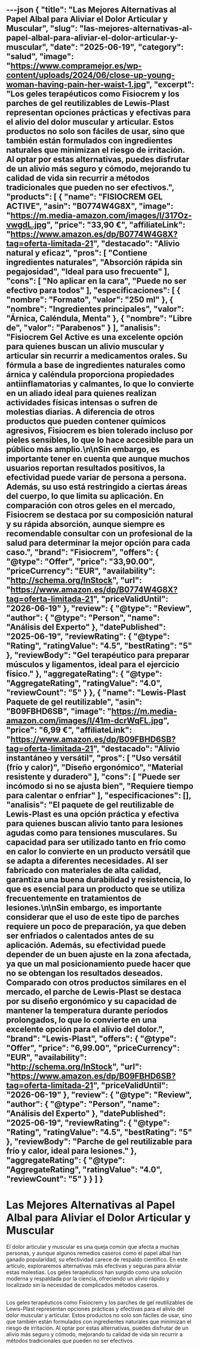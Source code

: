 ---json
{
  "title": "Las Mejores Alternativas al Papel Albal para Aliviar el Dolor Articular y Muscular",
  "slug": "las-mejores-alternativas-al-papel-albal-para-aliviar-el-dolor-articular-y-muscular",
  "date": "2025-06-19",
  "category": "salud",
  "image": "https://www.compramejor.es/wp-content/uploads/2024/06/close-up-young-woman-having-pain-her-waist-1.jpg",
  "excerpt": "Los geles terapéuticos como Fisiocrem y los parches de gel reutilizables de Lewis-Plast representan opciones prácticas y efectivas para el alivio del dolor muscular y articular. Estos productos no solo son fáciles de usar, sino que también están formulados con ingredientes naturales que minimizan el riesgo de irritación. Al optar por estas alternativas, puedes disfrutar de un alivio más seguro y cómodo, mejorando tu calidad de vida sin recurrir a métodos tradicionales que pueden no ser efectivos.",
  "products": [
    {
      "name": "FISIOCREM GEL ACTIVE",
      "asin": "B0774W4G8X",
      "image": "https://m.media-amazon.com/images/I/317Oz-vwgdL.jpg",
      "price": "33,90 €",
      "affiliateLink": "https://www.amazon.es/dp/B0774W4G8X?tag=oferta-limitada-21",
      "destacado": "Alivio natural y eficaz",
      "pros": [
        "Contiene ingredientes naturales",
        "Absorción rápida sin pegajosidad",
        "Ideal para uso frecuente"
      ],
      "cons": [
        "No aplicar en la cara",
        "Puede no ser efectivo para todos"
      ],
      "especificaciones": [
        {
          "nombre": "Formato",
          "valor": "250 ml"
        },
        {
          "nombre": "Ingredientes principales",
          "valor": "Árnica, Caléndula, Menta"
        },
        {
          "nombre": "Libre de",
          "valor": "Parabenos"
        }
      ],
      "analisis": "Fisiocrem Gel Active es una excelente opción para quienes buscan un alivio muscular y articular sin recurrir a medicamentos orales. Su fórmula a base de ingredientes naturales como árnica y caléndula proporciona propiedades antiinflamatorias y calmantes, lo que lo convierte en un aliado ideal para quienes realizan actividades físicas intensas o sufren de molestias diarias. A diferencia de otros productos que pueden contener químicos agresivos, Fisiocrem es bien tolerado incluso por pieles sensibles, lo que lo hace accesible para un público más amplio.\n\nSin embargo, es importante tener en cuenta que aunque muchos usuarios reportan resultados positivos, la efectividad puede variar de persona a persona. Además, su uso está restringido a ciertas áreas del cuerpo, lo que limita su aplicación. En comparación con otros geles en el mercado, Fisiocrem se destaca por su composición natural y su rápida absorción, aunque siempre es recomendable consultar con un profesional de la salud para determinar la mejor opción para cada caso.",
      "brand": "Fisiocrem",
      "offers": {
        "@type": "Offer",
        "price": "33,90.00",
        "priceCurrency": "EUR",
        "availability": "http://schema.org/InStock",
        "url": "https://www.amazon.es/dp/B0774W4G8X?tag=oferta-limitada-21",
        "priceValidUntil": "2026-06-19"
      },
      "review": {
        "@type": "Review",
        "author": {
          "@type": "Person",
          "name": "Análisis del Experto"
        },
        "datePublished": "2025-06-19",
        "reviewRating": {
          "@type": "Rating",
          "ratingValue": "4.5",
          "bestRating": "5"
        },
        "reviewBody": "Gel terapéutico para preparar músculos y ligamentos, ideal para el ejercicio físico."
      },
      "aggregateRating": {
        "@type": "AggregateRating",
        "ratingValue": "4.0",
        "reviewCount": "5"
      }
    },
    {
      "name": "Lewis-Plast Paquete de gel reutilizable",
      "asin": "B09FBHD6SB",
      "image": "https://m.media-amazon.com/images/I/41m-dcrWqFL.jpg",
      "price": "6,99 €",
      "affiliateLink": "https://www.amazon.es/dp/B09FBHD6SB?tag=oferta-limitada-21",
      "destacado": "Alivio instantáneo y versátil",
      "pros": [
        "Uso versátil (frío y calor)",
        "Diseño ergonómico",
        "Material resistente y duradero"
      ],
      "cons": [
        "Puede ser incómodo si no se ajusta bien",
        "Requiere tiempo para calentar o enfriar"
      ],
      "especificaciones": [],
      "analisis": "El paquete de gel reutilizable de Lewis-Plast es una opción práctica y efectiva para quienes buscan alivio tanto para lesiones agudas como para tensiones musculares. Su capacidad para ser utilizado tanto en frío como en calor lo convierte en un producto versátil que se adapta a diferentes necesidades. Al ser fabricado con materiales de alta calidad, garantiza una buena durabilidad y resistencia, lo que es esencial para un producto que se utiliza frecuentemente en tratamientos de lesiones.\n\nSin embargo, es importante considerar que el uso de este tipo de parches requiere un poco de preparación, ya que deben ser enfriados o calentados antes de su aplicación. Además, su efectividad puede depender de un buen ajuste en la zona afectada, ya que un mal posicionamiento puede hacer que no se obtengan los resultados deseados. Comparado con otros productos similares en el mercado, el parche de Lewis-Plast se destaca por su diseño ergonómico y su capacidad de mantener la temperatura durante períodos prolongados, lo que lo convierte en una excelente opción para el alivio del dolor.",
      "brand": "Lewis-Plast",
      "offers": {
        "@type": "Offer",
        "price": "6,99.00",
        "priceCurrency": "EUR",
        "availability": "http://schema.org/InStock",
        "url": "https://www.amazon.es/dp/B09FBHD6SB?tag=oferta-limitada-21",
        "priceValidUntil": "2026-06-19"
      },
      "review": {
        "@type": "Review",
        "author": {
          "@type": "Person",
          "name": "Análisis del Experto"
        },
        "datePublished": "2025-06-19",
        "reviewRating": {
          "@type": "Rating",
          "ratingValue": "4.5",
          "bestRating": "5"
        },
        "reviewBody": "Parche de gel reutilizable para frío y calor, ideal para lesiones."
      },
      "aggregateRating": {
        "@type": "AggregateRating",
        "ratingValue": "4.0",
        "reviewCount": "5"
      }
    }
  ]
}
---

# Las Mejores Alternativas al Papel Albal para Aliviar el Dolor Articular y Muscular


El dolor articular y muscular es una queja común que afecta a muchas personas, y aunque algunos remedios caseros como el papel albal han ganado popularidad, su efectividad carece de respaldo científico. En este artículo, exploraremos alternativas más efectivas y seguras para aliviar estas molestias. Los geles terapéuticos han surgido como una solución moderna y respaldada por la ciencia, ofreciendo un alivio rápido y localizado sin la necesidad de complicados métodos caseros.

## 

<ProductRankingTable products={products} />

## 

<ProductDetailCard product={products[0]} index={0} />

<ProductDetailCard product={products[1]} index={1} />

## 

Los geles terapéuticos como Fisiocrem y los parches de gel reutilizables de Lewis-Plast representan opciones prácticas y efectivas para el alivio del dolor muscular y articular. Estos productos no solo son fáciles de usar, sino que también están formulados con ingredientes naturales que minimizan el riesgo de irritación. Al optar por estas alternativas, puedes disfrutar de un alivio más seguro y cómodo, mejorando tu calidad de vida sin recurrir a métodos tradicionales que pueden no ser efectivos.
